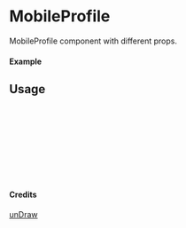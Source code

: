
<Meta of={MobileProfile} title="unDraw/MobileProfile" />

# MobileProfile

MobileProfile component with different props.

#### Example

<Canvas of={MobileProfile.Primary} />

## Usage

```ts
import { MobileProfile } from "yadl-ui";

const Example = () => {
  return (
      <MobileProfile />
  );
};

export default Example;
```

#### Credits
[unDraw](https://undraw.co/illustrations)
